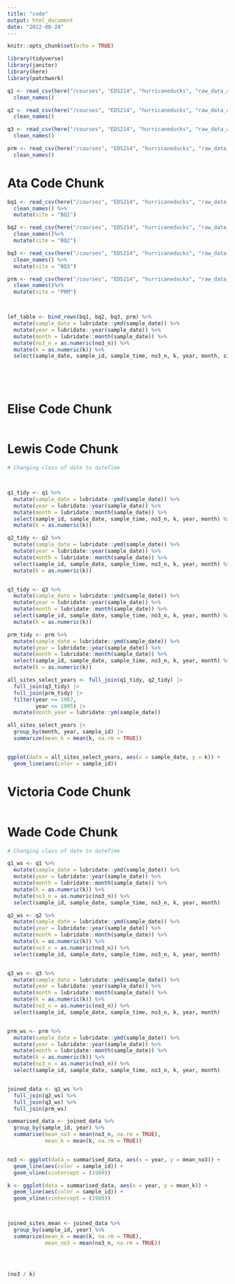 ```yaml
---
title: "code"
output: html_document
date: "2022-08-24"
---
```


```r
knitr::opts_chunk$set(echo = TRUE)

library(tidyverse)
library(janitor)
library(here)
library(patchwork)

q1 <- read_csv(here("/courses", "EDS214", "hurricaneducks", "raw_data_all", "QuebradaCuenca1-Bisley.csv"), na = "-9999") %>%
  clean_names()

q2 <- read_csv(here("/courses", "EDS214", "hurricaneducks", "raw_data_all", "QuebradaCuenca2-Bisley.csv"), na = "-9999") %>%
  clean_names()

q3 <- read_csv(here("/courses", "EDS214", "hurricaneducks", "raw_data_all", "QuebradaCuenca3-Bisley.csv"), na = "-9999") %>%
  clean_names()

prm <- read_csv(here("/courses", "EDS214", "hurricaneducks", "raw_data_all", "RioMameyesPuenteRoto.csv"), na = "-9999") %>%
  clean_names()
```



# Ata Code Chunk

```r

bq1 <- read_csv(here("/courses", "EDS214", "hurricaneducks", "raw_data_all", "QuebradaCuenca1-Bisley.csv"), na = "-9999", show_col_types = FALSE) %>%
  clean_names() %>% 
  mutate(site = "BQ1")

bq2 <- read_csv(here("/courses", "EDS214", "hurricaneducks", "raw_data_all", "QuebradaCuenca2-Bisley.csv"), na = "-9999", show_col_types = FALSE) %>%
  clean_names()%>% 
  mutate(site = "BQ2")

bq3 <- read_csv(here("/courses", "EDS214", "hurricaneducks", "raw_data_all", "QuebradaCuenca3-Bisley.csv"), na = "-9999", show_col_types = FALSE) %>%
  clean_names() %>% 
  mutate(site = "BQ3")

prm <- read_csv(here("/courses", "EDS214", "hurricaneducks", "raw_data_all", "RioMameyesPuenteRoto.csv"), na = "-9999",  show_col_types = FALSE) %>%
  clean_names()%>% 
  mutate(site = "PRM")



lef_table <- bind_rows(bq1, bq2, bq3, prm) %>%
  mutate(sample_date = lubridate::ymd(sample_date)) %>% 
  mutate(year = lubridate::year(sample_date)) %>% 
  mutate(month = lubridate::month(sample_date)) %>%
  mutate(no3_n = as.numeric(no3_n)) %>%
  mutate(k = as.numeric(k)) %>%
  select(sample_date, sample_id, sample_time, no3_n, k, year, month, site)






```



# Elise Code Chunk

```r

```



# Lewis Code Chunk

```r
# Changing class of date to dateTime



q1_tidy <- q1 %>% 
  mutate(sample_date = lubridate::ymd(sample_date)) %>% 
  mutate(year = lubridate::year(sample_date)) %>% 
  mutate(month = lubridate::month(sample_date)) %>% 
  select(sample_id, sample_date, sample_time, no3_n, k, year, month) %>%
  mutate(k = as.numeric(k))

q2_tidy <- q2 %>% 
  mutate(sample_date = lubridate::ymd(sample_date)) %>% 
  mutate(year = lubridate::year(sample_date)) %>% 
  mutate(month = lubridate::month(sample_date)) %>% 
  select(sample_id, sample_date, sample_time, no3_n, k, year, month) %>%
  mutate(k = as.numeric(k))


q3_tidy <- q3 %>% 
  mutate(sample_date = lubridate::ymd(sample_date)) %>% 
  mutate(year = lubridate::year(sample_date)) %>%
  mutate(month = lubridate::month(sample_date)) %>% 
  select(sample_id, sample_date, sample_time, no3_n, k, year, month) %>%
  mutate(k = as.numeric(k))

prm_tidy <- prm %>% 
  mutate(sample_date = lubridate::ymd(sample_date)) %>% 
  mutate(year = lubridate::year(sample_date)) %>% 
  mutate(month = lubridate::month(sample_date)) %>% 
  select(sample_id, sample_date, sample_time, no3_n, k, year, month) %>%
  mutate(k = as.numeric(k))

all_sites_select_years <- full_join(q1_tidy, q2_tidy) |> 
  full_join(q3_tidy) |> 
  full_join(prm_tidy) |> 
  filter(year >= 1987,
         year <= 1995) |>
  mutate(month_year = lubridate::ym(sample_date))

all_sites_select_years |> 
  group_by(month, year, sample_id) |> 
  summarize(mean_k = mean(k, na.rm = TRUE))


ggplot(data = all_sites_select_years, aes(x = sample_date, y = k)) +
  geom_line(aes(color = sample_id))
```



# Victoria Code Chunk

```r

```



# Wade Code Chunk

```r

# Changing class of date to dateTime

q1_ws <- q1 %>% 
  mutate(sample_date = lubridate::ymd(sample_date)) %>% 
  mutate(year = lubridate::year(sample_date)) %>% 
  mutate(month = lubridate::month(sample_date)) %>% 
  mutate(k = as.numeric(k)) %>%
  mutate(no3_n = as.numeric(no3_n)) %>%
  select(sample_id, sample_date, sample_time, no3_n, k, year, month)

q2_ws <- q2 %>% 
  mutate(sample_date = lubridate::ymd(sample_date)) %>% 
  mutate(year = lubridate::year(sample_date)) %>% 
  mutate(month = lubridate::month(sample_date)) %>% 
  mutate(k = as.numeric(k)) %>%
  mutate(no3_n = as.numeric(no3_n)) %>%
  select(sample_id, sample_date, sample_time, no3_n, k, year, month)


q3_ws <- q3 %>% 
  mutate(sample_date = lubridate::ymd(sample_date)) %>% 
  mutate(year = lubridate::year(sample_date)) %>%
  mutate(month = lubridate::month(sample_date)) %>% 
  mutate(k = as.numeric(k)) %>%
  mutate(no3_n = as.numeric(no3_n)) %>%
  select(sample_id, sample_date, sample_time, no3_n, k, year, month)


prm_ws <- prm %>% 
  mutate(sample_date = lubridate::ymd(sample_date)) %>% 
  mutate(year = lubridate::year(sample_date)) %>% 
  mutate(month = lubridate::month(sample_date)) %>% 
  mutate(k = as.numeric(k)) %>%
  mutate(no3_n = as.numeric(no3_n)) %>%
  select(sample_id, sample_date, sample_time, no3_n, k, year, month)


joined_data <- q1_ws %>% 
  full_join(q2_ws) %>% 
  full_join(q3_ws) %>% 
  full_join(prm_ws)

summarised_data <- joined_data %>% 
  group_by(sample_id, year) %>% 
  summarise(mean_no3 = mean(no3_n, na.rm = TRUE),
            mean_k = mean(k, na.rm = TRUE))


no3 <- ggplot(data = summarised_data, aes(x = year, y = mean_no3)) +
  geom_line(aes(color = sample_id)) +
  geom_vline(xintercept = (1989))

k <- ggplot(data = summarised_data, aes(x = year, y = mean_k)) +
  geom_line(aes(color = sample_id)) +
  geom_vline(xintercept = (1989))



joined_sites_mean <- joined_data %>% 
  group_by(sample_id, year) %>% 
  summarize(mean_k = mean(k, na.rm = TRUE),
            mean_no3 = mean(no3_n, na.rm = TRUE))




(no3 / k)

```





